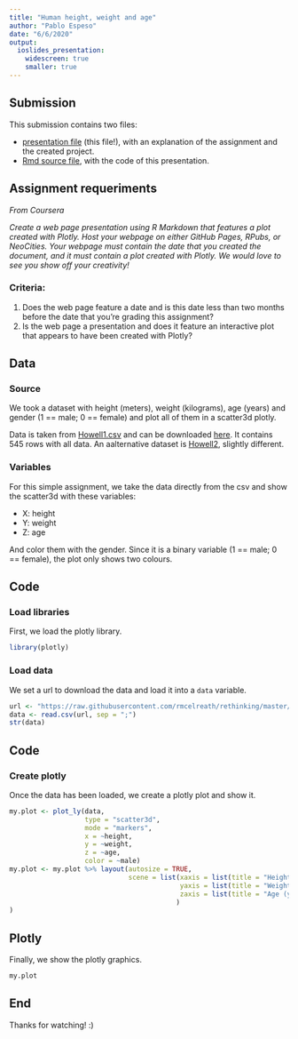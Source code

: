 ```yaml
---
title: "Human height, weight and age"
author: "Pablo Espeso"
date: "6/6/2020"
output:
  ioslides_presentation:
    widescreen: true
    smaller: true
---
```


## Submission

This submission contains two files:

* [presentation file](plotly_assignment_doc.html) (this file!), with an explanation of the assignment and the created project.
* [Rmd source file](plotly_assignment_doc.Rmd), with the code of this presentation.

## Assignment requeriments

_From Coursera_

_Create a web page presentation using R Markdown that features a plot created with Plotly. Host your webpage on either GitHub Pages, RPubs, or NeoCities. Your webpage must contain the date that you created the document, and it must contain a plot created with Plotly. We would love to see you show off your creativity!_

### Criteria:

1. Does the web page feature a date and is this date less than two months before the date that you're grading this assignment?
2. Is the web page a presentation and does it feature an interactive plot that appears to have been created with Plotly?

## Data

### Source
We took a dataset with height (meters), weight (kilograms), age (years) and gender (1 == male; 0 == female) and plot all of them in a scatter3d plotly.

Data is taken from [Howell1.csv](https://github.com/rmcelreath/rethinking/blob/master/data/Howell1.csv) and can be downloaded [here](https://github.com/rmcelreath/rethinking/raw/master/data/Howell1.csv). It contains 545 rows with all data. An aalternative dataset is [Howell2](https://github.com/rmcelreath/rethinking/blob/master/data/Howell2.csv), slightly different.

### Variables
For this simple assignment, we take the data directly from the csv and show the scatter3d with these variables:

* X: height
* Y: weight
* Z: age

And color them with the gender. Since it is a binary variable (1 == male; 0 == female), the plot only shows two colours.

## Code
### Load libraries
First, we load the plotly library.

```r
library(plotly)
```

### Load data
We set a url to download the data and load it into a `data` variable.

```r
url <- "https://raw.githubusercontent.com/rmcelreath/rethinking/master/data/Howell1.csv"
data <- read.csv(url, sep = ";")
str(data)
```

## Code
### Create plotly

Once the data has been loaded, we create a plotly plot and show it.

```r
my.plot <- plot_ly(data,
                   type = "scatter3d",
                   mode = "markers",
                   x = ~height,
                   y = ~weight,
                   z = ~age,
                   color = ~male)
my.plot <- my.plot %>% layout(autosize = TRUE,
                              scene = list(xaxis = list(title = "Height (meters)"),
                                           yaxis = list(title = "Weight (kilograms)"),
                                           zaxis = list(title = "Age (years)")
                                          )
)
```

## Plotly
Finally, we show the plotly graphics.
```r
my.plot
```

## End

Thanks for watching! :)